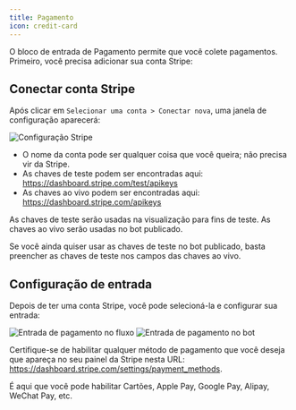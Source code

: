 ```yaml
---
title: Pagamento
icon: credit-card
---
```


O bloco de entrada de Pagamento permite que você colete pagamentos. Primeiro, você precisa adicionar sua conta Stripe:

## Conectar conta Stripe

Após clicar em `Selecionar uma conta > Conectar nova`, uma janela de configuração aparecerá:

<Frame>
  <img
    src="/images/blocks/inputs/configure-stripe.png"
    alt="Configuração Stripe"
  />
</Frame>

- O nome da conta pode ser qualquer coisa que você queira; não precisa vir da Stripe.
- As chaves de teste podem ser encontradas aqui: https://dashboard.stripe.com/test/apikeys
- As chaves ao vivo podem ser encontradas aqui: https://dashboard.stripe.com/apikeys

As chaves de teste serão usadas na visualização para fins de teste. As chaves ao vivo serão usadas no bot publicado.

Se você ainda quiser usar as chaves de teste no bot publicado, basta preencher as chaves de teste nos campos das chaves ao vivo.

## Configuração de entrada

Depois de ter uma conta Stripe, você pode selecioná-la e configurar sua entrada:

<Tabs>
  <Tab title="Fluxo">
    <Frame>
      <img
        src="/images/blocks/inputs/payment-flow.png"
        alt="Entrada de pagamento no fluxo"
        className="rounded-lg"
      />
    </Frame>
  </Tab>
  <Tab title="Bot">
    <Frame>
      <img
        src="/images/blocks/inputs/payment-bot.png"
        alt="Entrada de pagamento no bot"
        className="rounded-lg"
      />
    </Frame>
  </Tab>
</Tabs>

Certifique-se de habilitar qualquer método de pagamento que você deseja que apareça no seu painel da Stripe nesta URL: https://dashboard.stripe.com/settings/payment_methods.

É aqui que você pode habilitar Cartões, Apple Pay, Google Pay, Alipay, WeChat Pay, etc.
